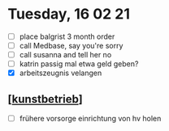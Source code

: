 # Tuesday, 16 02 21

- [ ] place balgrist 3 month order
- [ ] call Medbase, say you're sorry
- [ ] call susanna and tell her no
- [ ] katrin passig mal etwa geld geben?
- [x] arbeitszeugnis velangen

## [[kunstbetrieb]]

- [ ] frühere vorsorge einrichtung von hv holen

[//begin]: # "Autogenerated link references for markdown compatibility"
[kunstbetrieb]: ../companies/kunstbetrieb.md "kunstbetrieb"
[//end]: # "Autogenerated link references"
